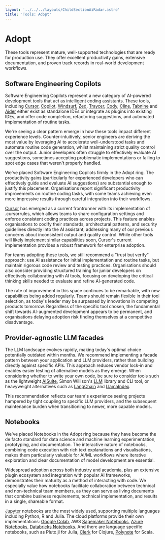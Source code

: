 ```yaml
---
layout: '../../../layouts/ChildSectionAiRadar.astro'
title: 'Tools: Adopt'
---
```


# Adopt

These tools represent mature, well-supported technologies that are ready for production use. They offer excellent productivity gains, extensive documentation, and proven track records in real-world development workflows.

<div data-radar data-meta='{"label":"Software Engineering Copilots"}' />

## Software Engineering Copilots

Software Engineering Copilots represent a new category of AI-powered development tools that act as intelligent coding assistants. These tools, including [Cursor](https://www.cursor.com/), [Copilot](https://github.com/features/copilot), [Windsurf](https://codeium.com/windsurf), [Zed](https://zed.dev/), [Traycer](https://traycer.ai/), [Cody](https://sourcegraph.com/demo/cody), [Cline](https://github.com/cline/cline), [Tabnine](https://www.tabnine.com/) and [Aider](https://github.com/Aider-AI/aider) either exist as standalone IDEs or integrate as plugins into existing IDEs, and offer code completion, refactoring suggestions, and automated implementation of routine tasks.

We're seeing a clear pattern emerge in how these tools impact different experience levels. Counter-intuitively, senior engineers are deriving the most value by leveraging AI to accelerate well-understood tasks and automate routine code generation, whilst maintaining strict quality control over the output. Junior developers often struggle to effectively evaluate AI suggestions, sometimes accepting problematic implementations or failing to spot edge cases that weren't properly handled.

We've placed Software Engineering Copilots firmly in the Adopt ring. The productivity gains (particularly for experienced developers who can effectively guide and evaluate AI suggestions) are substantial enough to justify this placement. Organisations report significant productivity improvements on routine coding tasks, with some teams achieving even more impressive results through careful integration into their workflows.

[Cursor](https://www.cursor.com/) has emerged as a current frontrunner with its implementation of .cursorrules, which allows teams to share configuration settings and enforce consistent coding practices across projects. This feature enables organisations to codify their standards, architectural patterns, and security guidelines directly into the AI assistant, addressing many of our previous concerns about inconsistent output and quality control. While other tools will likely implement similar capabilities soon, Cursor's current implementation provides a robust framework for enterprise adoption.

For teams adopting these tools, we still recommend a "trust but verify" approach: use AI assistance for initial implementation and routine tasks, but maintain rigorous code review and testing practices. Organisations should also consider providing structured training for junior developers on effectively collaborating with AI tools, focusing on developing the critical thinking skills needed to evaluate and refine AI-generated code.

The rate of improvement in this space continues to be remarkable, with new capabilities being added regularly. Teams should remain flexible in their tool selection, as today's leader may be surpassed by innovations in competing products tomorrow. Regardless of the specific tool chosen, the fundamental shift towards AI-augmented development appears to be permanent, and organisations delaying adoption risk finding themselves at a competitive disadvantage.

<div data-radar data-meta='{"label":"Provider-agnostic LLM facades"}' />

## Provider-agnostic LLM facades

The LLM landscape evolves rapidly, making today's optimal choice potentially outdated within months. We recommend implementing a facade pattern between your application and LLM providers, rather than building directly against specific APIs. This approach reduces vendor lock-in and enables easier testing of alternative models as they emerge. When considering whether to write your own code, be sure to consider tools such as the lightweight [AISuite](https://github.com/andrewyng/aisuite), Simon Willison's [LLM](https://github.com/simonw/llm) library and CLI tool, or heavyweight alternatives such as [LangChain](https://www.langchain.com/) and [LlamaIndex](https://www.llamaindex.ai/).

This recommendation reflects our team's experience seeing projects hampered by tight coupling to specific LLM providers, and the subsequent maintenance burden when transitioning to newer, more capable models.

<div data-radar data-meta='{"label":"Notebooks"}' />

## Notebooks

We've placed Notebooks in the Adopt ring because they have become the de facto standard for data science and machine learning experimentation, prototyping, and documentation. The interactive nature of notebooks, combining code execution with rich text explanations and visualisations, makes them particularly valuable for AI/ML workflows where iterative exploration and clear documentation of model development are essential.

Widespread adoption across both industry and academia, plus an extensive plugin ecosystem and integration with popular AI frameworks, demonstrates their maturity as a method of interacting with code. We especially value how notebooks facilitate collaboration between technical and non-technical team members, as they can serve as living documents that combine business requirements, technical implementation, and results in a single, shareable format.

[Jupyter](https://jupyter.org/) notebooks are the most widely used, supporting multiple languages including Python, R and Julia. The cloud platforms provide their own implementations: [Google Colab](https://colab.research.google.com/), AWS [Sagemaker Notebooks](https://aws.amazon.com/sagemaker-ai/notebooks/), [Azure Notebooks](https://learn.microsoft.com/en-gb/azure/machine-learning/how-to-run-jupyter-notebooks), [Databricks Notebooks](https://docs.databricks.com/en/notebooks/index.html). And there are language specific notebooks, such as Pluto.jl for Julia, [Clerk](https://github.com/nextjournal/clerk) for Clojure, [Polynote](https://github.com/polynote/polynote) for Scala.
